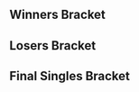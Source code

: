 {{DISPLAYTITLE:EVO East 2007: Singles Bracket}}{{SetGame|melee}}
{{tabs static
|name1=Overview
|link1=EVO/2007/East
|name2=Singles Bracket
|link2=EVO/2007/East/Singles Bracket
|This=2
}}
==Winners Bracket==
{{64DEWBracketA
|tourneylink=EVO/2007/East
|tourneyname=EVO East 2007
|r1m1p1=PC Chris |r1m1p1flag=us |r1m1p1score={{win}} |r1m1win=1
|r1m1p2=Bye |r1m1p2flag= |r1m1p2score=
|r1m2p1=Tom Depaoli |r1m2p1flag= |r1m2p1score= |r1m2win=2
|r1m2p2=D_Hallow |r1m2p2flag= |r1m2p2score={{win}}
|r1m3p1=Andre Imperato |r1m3p1flag= |r1m3p1score={{win}} |r1m3win=1
|r1m3p2=Dave Seiger |r1m3p2flag= |r1m3p2score=
|r1m4p1=Eduardo Beltran |r1m4p1flag= |r1m4p1score= |r1m4win=2
|r1m4p2=Wes |r1m4p2flag=us |r1m4p2score={{win}}
|r1m5p1=Inui |r1m5p1flag=us |r1m5p1score={{win}} |r1m5win=1
|r1m5p2=Alan Zhang |r1m5p2flag= |r1m5p2score=
|r1m6p1=Richard Capasso |r1m6p1flag= |r1m6p1score= |r1m6win=2
|r1m6p2=David Tolles |r1m6p2flag= |r1m6p2score={{win}}
|r1m7p1=Jonathan Cotto |r1m7p1flag=us |r1m7p1score={{win}} |r1m7win=1
|r1m7p2=Christian Capasso |r1m7p2flag= |r1m7p2score=
|r1m8p1=Jeffrey Walewski |r1m8p1flag= |r1m8p1score= |r1m8win=2
|r1m8p2=DireVulcan |r1m8p2flag=us |r1m8p2score={{win}}

|r1m9p1=ChuDat |r1m9p1flag=us |r1m9p1score={{win}} |r1m9win=1
|r1m9p2=Noel Brown |r1m9p2flag=us |r1m9p2score=
|r1m10p1=OneAndOnly KIP |r1m10p1flag=us |r1m10p1score={{win}} |r1m10win=1
|r1m10p2=Nadir Garvey |r1m10p2flag= |r1m10p2score=
|r1m11p1=Paul Gelardi |r1m11p1flag= |r1m11p1score= |r1m11win=2
|r1m11p2=Phil Bolognini |r1m11p2flag= |r1m11p2score={{win}}
|r1m12p1=Cort |r1m12p1flag=us |r1m12p1score={{win}} |r1m12win=1
|r1m12p2=Coldkilr |r1m12p2flag=us |r1m12p2score=
|r1m13p1=George Nunez |r1m13p1flag= |r1m13p1score= |r1m13win=2
|r1m13p2=Zoso |r1m13p2flag=us |r1m13p2score={{win}}
|r1m14p1=Jeff Roche |r1m14p1flag= |r1m14p1score={{win}} |r1m14win=1
|r1m14p2=Joseph Delia |r1m14p2flag= |r1m14p2score=
|r1m15p1=Chibo |r1m15p1flag=us |r1m15p1score= |r1m15win=2
|r1m15p2=Brent Young |r1m15p2flag= |r1m15p2score={{win}}
|r1m16p1=Aesir |r1m16p1flag= |r1m16p1score= |r1m16win=2
|r1m16p2=Cactuar |r1m16p2flag=us |r1m16p2score={{win}}

|r1m17p1=Kubuu |r1m17p1flag=us |r1m17p1score= |r1m17win=2
|r1m17p2=NusCirtap |r1m17p2flag=us |r1m17p2score={{win}}
|r1m18p1=Jakejames |r1m18p1flag=us |r1m18p1score= |r1m18win=2
|r1m18p2=BeamMeUp |r1m18p2flag= |r1m18p2score={{win}}
|r1m19p1=Kurt Sanimarco |r1m19p1flag= |r1m19p1score= |r1m19win=2
|r1m19p2=squaminator |r1m19p2flag=us |r1m19p2score={{win}}
|r1m20p1=Eber Azana |r1m20p1flag= |r1m20p1score= |r1m20win=2
|r1m20p2=Milktea |r1m20p2flag=us |r1m20p2score={{win}}
|r1m21p1=Lord HDL |r1m21p1flag=pr |r1m21p1score={{win}} |r1m21win=1
|r1m21p2=Chris Sacco |r1m21p2flag= |r1m21p2score=
|r1m22p1=Takeshi Tisall-Yamada |r1m22p1flag= |r1m22p1score={{win}} |r1m22win=1
|r1m22p2=Jason Hartje |r1m22p2flag= |r1m22p2score=
|r1m23p1=Scott Trombley |r1m23p1flag= |r1m23p1score= |r1m23win=2
|r1m23p2=Edward Febres |r1m23p2flag= |r1m23p2score={{win}}
|r1m24p1=AwSmSean |r1m24p1flag=us |r1m24p1score= |r1m24win=2
|r1m24p2=Forward |r1m24p2flag=us |r1m24p2score={{win}}

|r1m25p1=Wobbles |r1m25p1flag=us |r1m25p1score={{win}} |r1m25win=1
|r1m25p2=IK_GOST |r1m25p2flag=us |r1m25p2score=
|r1m26p1=Mynus |r1m26p1flag=us |r1m26p1score= |r1m26win=2
|r1m26p2=Carlos Cotto |r1m26p2flag= |r1m26p2score={{win}}
|r1m27p1=Roy Hemenway |r1m27p1flag= |r1m27p1score={{win}} |r1m27win=1
|r1m27p2=Nicholas Savino |r1m27p2flag= |r1m27p2score=
|r1m28p1=Nintendude |r1m28p1flag=us |r1m28p1score={{win}} |r1m28win=1
|r1m28p2=Antonio Teixeira |r1m28p2flag= |r1m28p2score=
|r1m29p1=D.A. Rafa |r1m29p1flag=us |r1m29p1score={{win}} |r1m29win=1
|r1m29p2=Sam Mobasher |r1m29p2flag= |r1m29p2score=
|r1m30p1=Jason Marshall |r1m30p1flag= |r1m30p1score= |r1m30win=2
|r1m30p2=C.J. Dunaaieff |r1m30p2flag= |r1m30p2score={{win}}
|r1m31p1=Christian O'Neil |r1m31p1flag= |r1m31p1score={{win}} |r1m31win=1
|r1m31p2=Scott Yelle |r1m31p2flag= |r1m31p2score=
|r1m32p1=Miguel Nieves |r1m32p1flag= |r1m32p1score= |r1m32win=2
|r1m32p2=Mew2King |r1m32p2flag=us |r1m32p2score={{win}}

|r2m1p1=PC Chris |r2m1p1flag=us |r2m1p1score={{win}} |r2m1win=1
|r2m1p2=D_Hallow |r2m1p2flag= |r2m1p2score=
|r2m2p1=Andre Imperato |r2m2p1flag= |r2m2p1score= |r2m2win=2
|r2m2p2=Wes |r2m2p2flag=us |r2m2p2score={{win}}
|r2m3p1=Inui |r2m3p1flag=us |r2m3p1score={{win}} |r2m3win=1
|r2m3p2=David Tolles |r2m3p2flag= |r2m3p2score=
|r2m4p1=Jonathan Cotto |r2m4p1flag=us |r2m4p1score= |r2m4win=2
|r2m4p2=DireVulcan |r2m4p2flag=us |r2m4p2score={{win}}
|r2m5p1=ChuDat |r2m5p1flag=us |r2m5p1score={{win}} |r2m5win=1
|r2m5p2=OneAndOnly KIP |r2m5p2flag=us |r2m5p2score=
|r2m6p1=Phil Bolognini |r2m6p1flag= |r2m6p1score= |r2m6win=2
|r2m6p2=Cort |r2m6p2flag=us |r2m6p2score={{win}}
|r2m7p1=Zoso |r2m7p1flag=us |r2m7p1score={{win}} |r2m7win=1
|r2m7p2=Jeff Roche |r2m7p2flag= |r2m7p2score=
|r2m8p1=Brent Young |r2m8p1flag= |r2m8p1score= |r2m8win=2
|r2m8p2=Cactuar |r2m8p2flag=us |r2m8p2score={{win}}
|r2m9p1=NusCirtap |r2m9p1flag=us |r2m9p1score={{win}} |r2m9win=1
|r2m9p2=BeamMeUp |r2m9p2flag= |r2m9p2score=
|r2m10p1=squaminator |r2m10p1flag=us |r2m10p1score={{win}} |r2m10win=1
|r2m10p2=Milktea |r2m10p2flag=us |r2m10p2score=
|r2m11p1=Lord HDL |r2m11p1flag=pr |r2m11p1score={{win}} |r2m11win=1
|r2m11p2=Takeshi Tisall-Yamada |r2m11p2flag= |r2m11p2score=
|r2m12p1=Edward Febres |r2m12p1flag= |r2m12p1score= |r2m12win=2
|r2m12p2=Forward |r2m12p2flag=us |r2m12p2score={{win}}
|r2m13p1=Wobbles |r2m13p1flag=us |r2m13p1score={{win}} |r2m13win=1
|r2m13p2=Carlos Cotto |r2m13p2flag= |r2m13p2score=
|r2m14p1=Roy Hemenway |r2m14p1flag= |r2m14p1score= |r2m14win=2
|r2m14p2=Nintendude |r2m14p2flag=us |r2m14p2score={{win}}
|r2m15p1=D.A. Rafa |r2m15p1flag=us |r2m15p1score={{win}} |r2m15win=1
|r2m15p2=C.J. Dunaaieff |r2m15p2flag= |r2m15p2score=
|r2m16p1=Christian O'Neil |r2m16p1flag= |r2m16p1score= |r2m16win=2
|r2m16p2=Mew2King |r2m16p2flag=us |r2m16p2score={{win}}

|r3m1p1=PC Chris |r3m1p1flag=us |r3m1p1score={{win}} |r3m1win=1
|r3m1p2=Wes |r3m1p2flag=us |r3m1p2score=
|r3m2p1=Inui |r3m2p1flag=us |r3m2p1score= |r3m2win=2
|r3m2p2=DireVulcan |r3m2p2flag=us |r3m2p2score={{win}}
|r3m3p1=ChuDat |r3m3p1flag=us |r3m3p1score= |r3m3win=2
|r3m3p2=Cort |r3m3p2flag=us |r3m3p2score={{win}}
|r3m4p1=Zoso |r3m4p1flag=us |r3m4p1score= |r3m4win=2
|r3m4p2=Cactuar |r3m4p2flag=us |r3m4p2score={{win}}
|r3m5p1=NusCirtap |r3m5p1flag=us |r3m5p1score={{win}} |r3m5win=1
|r3m5p2=squaminator |r3m5p2flag=us |r3m5p2score=
|r3m6p1=Lord HDL |r3m6p1flag=pr |r3m6p1score= |r3m6win=2
|r3m6p2=Forward |r3m6p2flag=us |r3m6p2score={{win}}
|r3m7p1=Wobbles |r3m7p1flag=us |r3m7p1score={{win}} |r3m7win=1
|r3m7p2=Nintendude |r3m7p2flag=us |r3m7p2score=
|r3m8p1=D.A. Rafa |r3m8p1flag=us |r3m8p1score= |r3m8win=2
|r3m8p2=Mew2King |r3m8p2flag=us |r3m8p2score={{win}}

|r4m1p1=PC Chris |r4m1p1flag=us |r4m1p1score={{win}} |r4m1win=1
|r4m1p2=DireVulcan |r4m1p2flag=us |r4m1p2score=
|r4m2p1=Cort |r4m2p1flag=us |r4m2p1score={{win}} |r4m2win=1
|r4m2p2=Cactuar |r4m2p2flag=us |r4m2p2score=
|r4m3p1=NusCirtap |r4m3p1flag=us |r4m3p1score= |r4m3win=2
|r4m3p2=Forward |r4m3p2flag=us |r4m3p2score={{win}}
|r4m4p1=Wobbles |r4m4p1flag=us |r4m4p1score= |r4m4win=2
|r4m4p2=Mew2King |r4m4p2flag=us |r4m4p2score={{win}}

|r5m1p1=PC Chris |r5m1p1flag=us |r5m1p1score=2 |r5m1win=1
|r5m1p2=Cort |r5m1p2flag=us |r5m1p2score=0
|r5m1p1char1=fox |r5m1p2char1=peach |r5m1p1stock1=2 |r5m1p2stock1=0 |r5m1win1=1 |r5m1stage1=Final Destination
|r5m1p1char2=sheik |r5m1p2char2=peach |r5m1p1stock2=2 |r5m1p2stock2=0 |r5m1win2=1 |r5m1stage2=Brinstar
|r5m1date=
|r5m1details={{BracketMatchDetails|reddit=|comment=|vodgame1=https://youtu.be/S_Cjr90tZhs|vodgame2=https://youtu.be/Lp8j5rh_hJI}}

|r5m2p1=Forward |r5m2p1flag=us |r5m2p1score=1 |r5m2win=2
|r5m2p2=Mew2King |r5m2p2flag=us |r5m2p2score=2
|r5m2p1char1=sheik |r5m2p2char1=marth |r5m2p1stock1=0 |r5m2p2stock1=2 |r5m2win1=2 |r5m2stage1=Battlefield
|r5m2p1char2=sheik |r5m2p2char2=marth |r5m2p1stock2=1 |r5m2p2stock2=0 |r5m2win2=1 |r5m2stage2=Pokémon Stadium
|r5m2p1char3=fox |r5m2p2char3=marth |r5m2p1stock3=0 |r5m2p2stock3=2 |r5m2win3=2 |r5m2stage3=Final Destination
|r5m2date=
|r5m2details={{BracketMatchDetails|reddit=|comment=|vodgame1=https://youtu.be/AvTOGCUzh6U|vodgame2=https://youtu.be/U1VQ0ijH8_c|vodgame3=https://youtu.be/B09nZEeTScU}}
}}
==Losers Bracket==
{{64DELBracketSmwA
|tourneylink=EVO/2007/East
|tourneyname=EVO East 2007
|l1placement=49-64
|l2placement=33-48
|l3placement=25-32
|l4placement=17-24
|l5placement=13-16
|l6placement=9-12
|l7placement=7-8
|l8placement=5-6

|l1m1p1=Tom Depaoli |l1m1p1flag= |l1m1p1score={{win}} |l1m1win=1
|l1m1p2=Bye |l1m1p2flag= |l1m1p2score=
|l1m2p1=Dave Seiger |l1m2p1flag= |l1m2p1score= |l1m2win=2
|l1m2p2=Eduardo Beltran |l1m2p2flag= |l1m2p2score={{win}}
|l1m3p1=Alan Zhang |l1m3p1flag= |l1m3p1score={{win}} |l1m3win=1
|l1m3p2=Richard Capasso |l1m3p2flag= |l1m3p2score=
|l1m4p1=Christian Capasso |l1m4p1flag= |l1m4p1score={{win}} |l1m4win=1
|l1m4p2=Jeffrey Walewski |l1m4p2flag= |l1m4p2score=
|l1m5p1=Noel Brown |l1m5p1flag=us |l1m5p1score={{win}} |l1m5win=1
|l1m5p2=Nadir Garvey |l1m5p2flag= |l1m5p2score=
|l1m6p1=Paul Gelardi |l1m6p1flag= |l1m6p1score= |l1m6win=2
|l1m6p2=Coldkilr |l1m6p2flag=us |l1m6p2score={{win}}
|l1m7p1=George Nunez |l1m7p1flag= |l1m7p1score={{win}} |l1m7win=1
|l1m7p2=Joseph Delia |l1m7p2flag= |l1m7p2score=
|l1m8p1=Chibo |l1m8p1flag=us |l1m8p1score= |l1m8win=2
|l1m8p2=Aesir |l1m8p2flag= |l1m8p2score={{win}}
|l1m9p1=Kubuu |l1m9p1flag=us |l1m9p1score={{win}} |l1m9win=1
|l1m9p2=Jakejames |l1m9p2flag=us |l1m9p2score=
|l1m10p1=Kurt Sanimarco |l1m10p1flag= |l1m10p1score={{win}} |l1m10win=1
|l1m10p2=Eber Azana |l1m10p2flag= |l1m10p2score=
|l1m11p1=Chris Sacco |l1m11p1flag= |l1m11p1score={{win}} |l1m11win=1
|l1m11p2=Jason Hartje |l1m11p2flag= |l1m11p2score=
|l1m12p1=Scott Trombley |l1m12p1flag= |l1m12p1score= |l1m12win=2
|l1m12p2=AwSmSean |l1m12p2flag=us |l1m12p2score={{win}}
|l1m13p1=IK_GOST |l1m13p1flag=us |l1m13p1score={{win}} |l1m13win=1
|l1m13p2=Mynus |l1m13p2flag=us |l1m13p2score=
|l1m14p1=Nicholas Savino |l1m14p1flag= |l1m14p1score= |l1m14win=2
|l1m14p2=Antonio Teixeira |l1m14p2flag= |l1m14p2score={{win}}
|l1m15p1=Sam Mobasher |l1m15p1flag= |l1m15p1score= |l1m15win=2
|l1m15p2=Jason Marshall |l1m15p2flag= |l1m15p2score={{win}}
|l1m16p1=Scott Yelle |l1m16p1flag= |l1m16p1score= |l1m16win=2
|l1m16p2=Miguel Nieves |l1m16p2flag= |l1m16p2score={{win}}

|l2m1p1=Christian O'Neil |l2m1p1flag= |l2m1p1score={{win}} |l2m1win=1
|l2m1p2=Tom Depaoli |l2m1p2flag= |l2m1p2score=
|l2m2p1=C.J. Dunaaieff |l2m2p1flag= |l2m2p1score={{win}} |l2m2win=1
|l2m2p2=Eduardo Beltran |l2m2p2flag= |l2m2p2score=
|l2m3p1=Roy Hemenway |l2m3p1flag= |l2m3p1score={{win}} |l2m3win=1
|l2m3p2=Alan Zhang |l2m3p2flag= |l2m3p2score=
|l2m4p1=Carlos Cotto |l2m4p1flag= |l2m4p1score= |l2m4win=2
|l2m4p2=Christian Capasso |l2m4p2flag= |l2m4p2score={{win}}
|l2m5p1=Edward Febres |l2m5p1flag= |l2m5p1score= |l2m5win=2
|l2m5p2=Noel Brown |l2m5p2flag=us |l2m5p2score={{win}}
|l2m6p1=Takeshi Tisall-Yamada |l2m6p1flag= |l2m6p1score= |l2m6win=2
|l2m6p2=Coldkilr |l2m6p2flag=us |l2m6p2score={{win}}
|l2m7p1=Milktea |l2m7p1flag=us |l2m7p1score={{win}} |l2m7win=1
|l2m7p2=George Nunez |l2m7p2flag= |l2m7p2score=
|l2m8p1=BeamMeUp |l2m8p1flag= |l2m8p1score= |l2m8win=2
|l2m8p2=Aesir |l2m8p2flag= |l2m8p2score={{win}}
|l2m9p1=Brent Young |l2m9p1flag= |l2m9p1score= |l2m9win=2
|l2m9p2=Kubuu |l2m9p2flag=us |l2m9p2score={{win}}
|l2m10p1=Jeff Roche |l2m10p1flag= |l2m10p1score= |l2m10win=2
|l2m10p2=Kurt Sanimarco |l2m10p2flag= |l2m10p2score={{win}}
|l2m11p1=Phil Bolognini |l2m11p1flag= |l2m11p1score={{win}} |l2m11win=1
|l2m11p2=Chris Sacco |l2m11p2flag= |l2m11p2score=
|l2m12p1=OneAndOnly KIP |l2m12p1flag=us |l2m12p1score={{win}} |l2m12win=1
|l2m12p2=AwSmSean |l2m12p2flag=us |l2m12p2score=
|l2m13p1=Jonathan Cotto |l2m13p1flag=us |l2m13p1score= |l2m13win=2
|l2m13p2=IK_GOST |l2m13p2flag=us |l2m13p2score={{win}}
|l2m14p1=David Tolles |l2m14p1flag= |l2m14p1score={{win}} |l2m14win=1
|l2m14p2=Antonio Teixeira |l2m14p2flag= |l2m14p2score=
|l2m15p1=Andre Imperato |l2m15p1flag= |l2m15p1score={{win}} |l2m15win=1
|l2m15p2=Jason Marshall |l2m15p2flag= |l2m15p2score=
|l2m16p1=D_Hallow |l2m16p1flag= |l2m16p1score= |l2m16win=2
|l2m16p2=Miguel Nieves |l2m16p2flag= |l2m16p2score={{win}}

|l3m1p1=Christian O'Neil |l3m1p1flag= |l3m1p1score={{win}} |l3m1win=1
|l3m1p2=C.J. Dunaaieff |l3m1p2flag= |l3m1p2score=
|l3m2p1=Roy Hemenway |l3m2p1flag= |l3m2p1score={{win}} |l3m2win=1
|l3m2p2=Christian Capasso |l3m2p2flag= |l3m2p2score=
|l3m3p1=Noel Brown |l3m3p1flag=us |l3m3p1score= |l3m3win=2
|l3m3p2=Coldkilr |l3m3p2flag=us |l3m3p2score={{win}}
|l3m4p1=Milktea |l3m4p1flag=us |l3m4p1score={{win}} |l3m4win=1
|l3m4p2=Aesir |l3m4p2flag= |l3m4p2score=
|l3m5p1=Kubuu |l3m5p1flag=us |l3m5p1score={{win}} |l3m5win=1
|l3m5p2=Kurt Sanimarco |l3m5p2flag= |l3m5p2score=
|l3m6p1=Phil Bolognini |l3m6p1flag= |l3m6p1score= |l3m6win=2
|l3m6p2=OneAndOnly KIP |l3m6p2flag=us |l3m6p2score={{win}}
|l3m7p1=IK_GOST |l3m7p1flag=us |l3m7p1score={{win}} |l3m7win=1
|l3m7p2=David Tolles |l3m7p2flag= |l3m7p2score=
|l3m8p1=Andre Imperato |l3m8p1flag= |l3m8p1score={{win}} |l3m8win=1
|l3m8p2=Miguel Nieves |l3m8p2flag= |l3m8p2score=

|l4m1p1=Zoso |l4m1p1flag=us |l4m1p1score={{win}} |l4m1win=1
|l4m1p2=C.J. Dunaaieff |l4m1p2flag= |l4m1p2score=
|l4m2p1=ChuDat |l4m2p1flag=us |l4m2p1score={{win}} |l4m2win=1
|l4m2p2=Roy Hemenway |l4m2p2flag= |l4m2p2score=
|l4m3p1=Inui |l4m3p1flag=us |l4m3p1score={{win}} |l4m3win=1
|l4m3p2=Coldkilr |l4m3p2flag=us |l4m3p2score=
|l4m4p1=Wes |l4m4p1flag=us |l4m4p1score={{win}} |l4m4win=1
|l4m4p2=Milktea |l4m4p2flag=us |l4m4p2score=
|l4m5p1=D.A. Rafa |l4m5p1flag=us |l4m5p1score={{win}} |l4m5win=1
|l4m5p2=Kubuu |l4m5p2flag=us |l4m5p2score=
|l4m6p1=Nintendude |l4m6p1flag=us |l4m6p1score= |l4m6win=2
|l4m6p2=OneAndOnly KIP |l4m6p2flag=us |l4m6p2score={{win}}
|l4m7p1=Lord HDL |l4m7p1flag=pr |l4m7p1score= |l4m7win=2
|l4m7p2=IK_GOST |l4m7p2flag=us |l4m7p2score={{win}}
|l4m8p1=squaminator |l4m8p1flag=us |l4m8p1score= |l4m8win=2
|l4m8p2=Andre Imperato |l4m8p2flag= |l4m8p2score={{win}}

|l5m1p1=Zoso |l5m1p1flag=us |l5m1p1score= |l5m1win=2
|l5m1p2=ChuDat |l5m1p2flag=us |l5m1p2score={{win}}
|l5m2p1=Inui |l5m2p1flag=us |l5m2p1score={{win}} |l5m2win=1
|l5m2p2=Wes |l5m2p2flag=us |l5m2p2score=
|l5m3p1=D.A. Rafa |l5m3p1flag=us |l5m3p1score={{win}} |l5m3win=1
|l5m3p2=OneAndOnly KIP |l5m3p2flag=us |l5m3p2score=
|l5m4p1=IK_GOST |l5m4p1flag=us |l5m4p1score={{win}} |l5m4win=1
|l5m4p2=Andre Imperato |l5m4p2flag= |l5m4p2score=

|l6m1p1=Wobbles |l6m1p1flag=us |l6m1p1score= |l6m1win=2
|l6m1p2=ChuDat |l6m1p2flag=us |l6m1p2score={{win}}
|l6m2p1=NusCirtap |l6m2p1flag=us |l6m2p1score= |l6m2win=2
|l6m2p2=Inui |l6m2p2flag=us |l6m2p2score={{win}}
|l6m3p1=Cactuar |l6m3p1flag=us |l6m3p1score={{win}} |l6m3win=1
|l6m3p2=D.A. Rafa |l6m3p2flag=us |l6m3p2score=
|l6m4p1=DireVulcan |l6m4p1flag=us |l6m4p1score= |l6m4win=2
|l6m4p2=IK_GOST |l6m4p2flag=us |l6m4p2score={{win}}

|l7m1p1=ChuDat |l7m1p1flag=us |l7m1p1score=2 |l7m1win=1
|l7m1p2=Inui |l7m1p2flag=us |l7m1p2score=1
|l7m1p1char1=ic |l7m1p2char1=sheik |l7m1p1stock1=1 |l7m1p2stock1=0 |l7m1win1=1 |l7m1stage1=Dream Land
|l7m1p1char2=pikachu |l7m1p2char2=sheik |l7m1p1stock2=0 |l7m1p2stock2=2 |l7m1win2=2 |l7m1stage2=Mute City
|l7m1p1char3=ic |l7m1p2char3=sheik |l7m1p1stock3=2 |l7m1p2stock3=0 |l7m1win3=1 |l7m1stage3=Pokémon Stadium
|l7m1date=
|l7m1details={{BracketMatchDetails|reddit=|comment=|vodgame1=https://youtu.be/wVEqwybLWlQ|vodgame2=https://youtu.be/lW75PLwW7S4|vodgame3=https://youtu.be/tAZa4KkAXyI}}

|l7m2p1=Cactuar |l7m2p1flag=us |l7m2p1score=2 |l7m2win=1
|l7m2p2=IK_GOST |l7m2p2flag=us |l7m2p2score=0
|l7m2p1char1=marth |l7m2p2char1=falco |l7m2p1stock1=2 |l7m2p2stock1=0 |l7m2win1=1 |l7m2stage1=Pokémon Stadium
|l7m2p1char2=marth |l7m2p2char2=sheik |l7m2p1stock2=1 |l7m2p2stock2=0 |l7m2win2=1 |l7m2stage2=Dream Land
|l7m2date=
|l7m2details={{BracketMatchDetails|reddit=|comment=|vodgame1=https://youtu.be/TG_opehIa3o|vodgame2=https://youtu.be/YqY50O5iOGg}}

|l8m1p1=Cort |l8m1p1flag=us |l8m1p1score=2 |l8m1win=1
|l8m1p2=ChuDat |l8m1p2flag=us |l8m1p2score=1
|l8m1p1char1=peach |l8m1p2char1=ic |l8m1p1stock1=2 |l8m1p2stock1=0 |l8m1win1=1 |l8m1stage1=Fountain of Dreams
|l8m1p1char2=peach |l8m1p2char2=pikachu |l8m1p1stock2=0 |l8m1p2stock2=1 |l8m1win2=2 |l8m1stage2=Final Destination
|l8m1p1char3=peach |l8m1p2char3=ic |l8m1p1stock3=1 |l8m1p2stock3=0 |l8m1win3=1 |l8m1stage3=Mute City
|l8m1date=
|l8m1details={{BracketMatchDetails|reddit=|comment=|vodgame1=https://youtu.be/6BAWUUEcGoY|vodgame2=https://youtu.be/60JDvXzwrZo|vodgame3=https://youtu.be/PKykAwJLLd0}}

|l8m2p1=Forward |l8m2p1flag=us |l8m2p1score=1 |l8m2win=2
|l8m2p2=Cactuar |l8m2p2flag=us |l8m2p2score=2
|l8m2p1char1=sheik |l8m2p2char1=marth |l8m2p1stock1=0 |l8m2p2stock1=2 |l8m2win1=2 |l8m2stage1=Dream Land
|l8m2p1char2=falco |l8m2p2char2=fox |l8m2p1stock2=2 |l8m2p2stock2=0 |l8m2win2=1 |l8m2stage2=Pokémon Stadium
|l8m2p1char3=fox |l8m2p2char3=marth |l8m2p1stock3=0 |l8m2p2stock3=1 |l8m2win3=2 |l8m2stage3=Final Destination
|l8m2date=
|l8m2details={{BracketMatchDetails|reddit=|comment=|vodgame1=https://youtu.be/QUdDIAVRag0|vodgame2=https://youtu.be/rnkttqfUzMk|vodgame3=https://youtu.be/Djy5tvd84kY}}
}}
<onlyinclude>
==Final Singles Bracket==
{{DEFinalSmwBracket
|tourneylink=EVO/2007/East
|tourneyname=EVO East 2007
|l1placement=4
|r2placement=3
|r3loserplacement=2
|r3winnerplacement=1
|export_score=true
|column-width-finals=180

<!-- FROM WINNERS -->
|r1m1p1=PC Chris |r1m1p1flag=us |r1m1p1score=2
|r1m1p2=Mew2King |r1m1p2flag=us |r1m1p2score=0
|r1m1win=1
|r1m1p1char1=sheik |r1m1p2char1=marth |r1m1p1stock1=0 |r1m1p2stock1=3 |r1m1win1=2 |r1m1stage1=Yoshi's Story
|r1m1p1char2=falco |r1m1p2char2=marth |r1m1p1stock2=0 |r1m1p2stock2=2 |r1m1win2=2 |r1m1stage2=Dream Land
|r1m1date=
|r1m1details={{BracketMatchDetails|reddit=|comment=|vodgame1=https://youtu.be/iIPiOjlp0rk|vodgame2=https://youtu.be/qv_uGT3BsYA}}

<!-- FROM LOSERS -->
|l1m1p1=Cort |l1m1p1flag=us |l1m1p1score=0
|l1m1p2=Cactuar |l1m1p2flag=us |l1m1p2score=2
|l1m1win=2
|l1m1p1char1=peach |l1m1p2char1=marth |l1m1p1stock1=0 |l1m1p2stock1=1 |l1m1win1=2 |l1m1stage1=Battlefield
|l1m1p1char2=peach |l1m1p2char2=marth |l1m1p1stock2=0 |l1m1p2stock2=1 |l1m1win2=2 |l1m1stage2=Mute City
|l1m1date=
|l1m1details={{BracketMatchDetails|reddit=|comment=|vodgame1=https://youtu.be/uWCWEfV7VNI|vodgame2=https://youtu.be/R2YTSasrMRQ}}

<!-- LOSERS FINALS -->
|r2m1p1=PC Chris |r2m1p1flag=us |r2m1p1score=2
|r2m1p2=Cactuar |r2m1p2flag=us |r2m1p2score=0
|r2m1win=1
|r2m1p1char1=fox |r2m1p2char1=fox |r2m1p1stock1=3 |r2m1p2stock1=0 |r2m1win1=1 |r2m1stage1=Pokémon Stadium
|r2m1p1char2=fox |r2m1p2char2=marth |r2m1p1stock2=3 |r2m1p2stock2=0 |r2m1win2=1 |r2m1stage2=Pokémon Stadium
|r2m1date=
|r2m1details={{BracketMatchDetails|reddit=|comment=|vod=https://youtu.be/7OgsTHVU4iQ}}

<!-- GRAND FINALS -->
|r3m1p1=Mew2King |r3m1p1flag=us |r3m1p1score=3
|r3m1p2=PC Chris |r3m1p2flag=us |r3m1p2score=1
|r3m1win=1
|r3m1p1char1=marth |r3m1p2char1=fox |r3m1p1stock1=0 |r3m1p2stock1=2 |r3m1win1=2 |r3m1stage1=Pokémon Stadium
|r3m1p1char2=marth |r3m1p2char2=fox |r3m1p1stock2=2 |r3m1p2stock2=0 |r3m1win2=1 |r3m1stage2=Final Destination
|r3m1p1char3=marth |r3m1p2char3=fox |r3m1p1stock3=1 |r3m1p2stock3=0 |r3m1win3=1 |r3m1stage3=Yoshi's Story
|r3m1p1char4=marth |r3m1p2char4=fox |r3m1p1stock4=1 |r3m1p2stock4=0 |r3m1win4=1 |r3m1stage4=Yoshi's Story
|r3m1date=
|r3m1details={{BracketMatchDetails|reddit=|comment=|vodgame1=https://youtu.be/9xWad88c4_0|vodgame2=https://youtu.be/CBns7Jz-Bzo|vodgame3=https://youtu.be/Br1jhPYT5CQ|vodgame4=https://youtu.be/lQrTX3fPbQs}}
}}
</onlyinclude>
